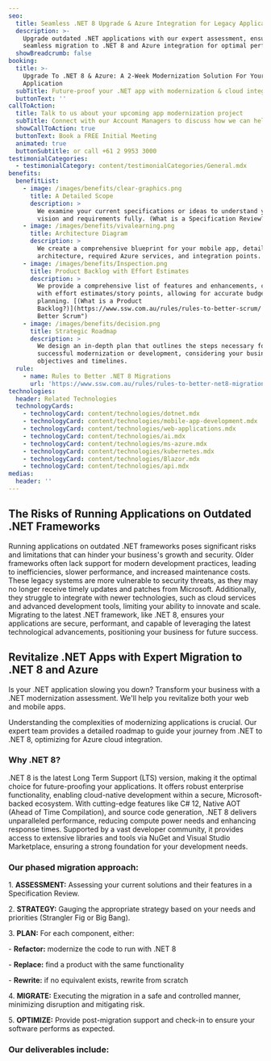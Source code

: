 ```yaml
---
seo:
  title: Seamless .NET 8 Upgrade & Azure Integration for Legacy Applications
  description: >-
    Upgrade outdated .NET applications with our expert assessment, ensuring
    seamless migration to .NET 8 and Azure integration for optimal performance.
  showBreadcrumb: false
booking:
  title: >-
    Upgrade To .NET 8 & Azure: A 2-Week Modernization Solution For Your .NET
    Application
  subTitle: Future-proof your .NET app with modernization & cloud integration
  buttonText: ''
callToAction:
  title: Talk to us about your upcoming app modernization project
  subTitle: Connect with our Account Managers to discuss how we can help.
  showCallToAction: true
  buttonText: Book a FREE Initial Meeting
  animated: true
  buttonSubtitle: or call +61 2 9953 3000
testimonialCategories:
  - testimonialCategory: content/testimonialCategories/General.mdx
benefits:
  benefitList:
    - image: /images/benefits/clear-graphics.png
      title: A Detailed Scope
      description: >
        We examine your current specifications or ideas to understand your
        vision and requirements fully. (What is a Specification Review?)
    - image: /images/benefits/vivalearning.png
      title: Architecture Diagram
      description: >
        We create a comprehensive blueprint for your mobile app, detailing the
        architecture, required Azure services, and integration points.
    - image: /images/benefits/Inspection.png
      title: Product Backlog with Effort Estimates
      description: >
        We provide a comprehensive list of features and enhancements, complete
        with effort estimates/story points, allowing for accurate budgeting and
        planning. [(What is a Product
        Backlog?)](https://www.ssw.com.au/rules/rules-to-better-scrum/ "Rules to
        Better Scrum")
    - image: /images/benefits/decision.png
      title: Strategic Roadmap
      description: >
        We design an in-depth plan that outlines the steps necessary for
        successful modernization or development, considering your business
        objectives and timelines.
  rule:
    - name: Rules to Better .NET 8 Migrations
      url: 'https://www.ssw.com.au/rules/rules-to-better-net8-migrations/'
technologies:
  header: Related Technologies
  technologyCards:
    - technologyCard: content/technologies/dotnet.mdx
    - technologyCard: content/technologies/mobile-app-development.mdx
    - technologyCard: content/technologies/web-applications.mdx
    - technologyCard: content/technologies/ai.mdx
    - technologyCard: content/technologies/ms-azure.mdx
    - technologyCard: content/technologies/kubernetes.mdx
    - technologyCard: content/technologies/Blazor.mdx
    - technologyCard: content/technologies/api.mdx
medias:
  header: ''
---
```


## The Risks of Running Applications on Outdated .NET Frameworks

Running applications on outdated .NET frameworks poses significant risks and limitations that can hinder your business's growth and security. Older frameworks often lack support for modern development practices, leading to inefficiencies, slower performance, and increased maintenance costs. These legacy systems are more vulnerable to security threats, as they may no longer receive timely updates and patches from Microsoft. Additionally, they struggle to integrate with newer technologies, such as cloud services and advanced development tools, limiting your ability to innovate and scale. Migrating to the latest .NET framework, like .NET 8, ensures your applications are secure, performant, and capable of leveraging the latest technological advancements, positioning your business for future success.

## Revitalize .NET Apps with Expert Migration to .NET 8 and Azure

Is your .NET application slowing you down? Transform your business with a .NET modernization assessment. We'll help you revitalize both your web and mobile apps.

Understanding the complexities of modernizing applications is crucial. Our expert team provides a detailed roadmap to guide your journey from .NET to .NET 8, optimizing for Azure cloud integration.

### Why .NET 8?

.NET 8 is the latest Long Term Support (LTS) version, making it the optimal choice for future-proofing your applications. It offers robust enterprise functionality, enabling cloud-native development within a secure, Microsoft-backed ecosystem. With cutting-edge features like C# 12, Native AOT (Ahead of Time Compilation), and source code generation, .NET 8 delivers unparalleled performance, reducing compute power needs and enhancing response times. Supported by a vast developer community, it provides access to extensive libraries and tools via NuGet and Visual Studio Marketplace, ensuring a strong foundation for your development needs.

### Our phased migration approach:

1\. **ASSESSMENT:** Assessing your current solutions and their features in a Specification Review.

2\. **STRATEGY:** Gauging the appropriate strategy based on your needs and priorities (Strangler Fig or Big Bang).

3\. **PLAN:** For each component, either:

\- **Refactor:** modernize the code to run with .NET 8

\- **Replace:** find a product with the same functionality

\- **Rewrite:** if no equivalent exists, rewrite from scratch

4\. **MIGRATE:** Executing the migration in a safe and controlled manner, minimizing disruption and mitigating risk.

5\. **OPTIMIZE:** Provide post-migration support and check-in to ensure your software performs as expected.

<VideoEmbed url="https://www.youtube.com/watch?v=N9QOoTwOo_U" caption=".NET Migration Services | William Liebenberg | SSW Consulting (3 mins)" duration="" removeMargin={false} />

### Our deliverables include:

